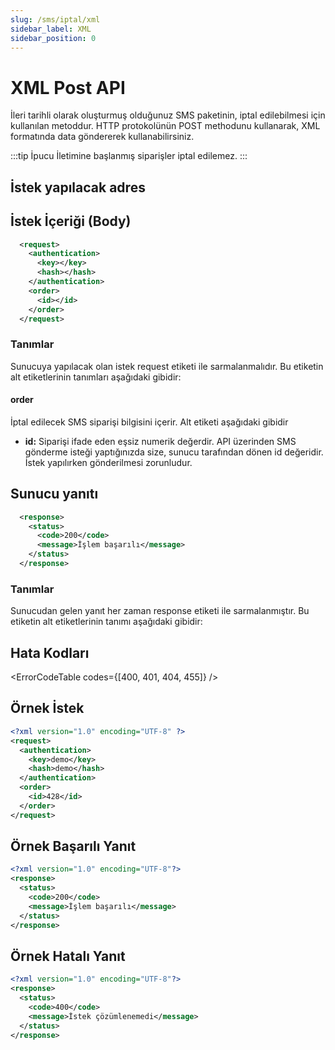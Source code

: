 ```yaml
---
slug: /sms/iptal/xml
sidebar_label: XML
sidebar_position: 0
---
```



# XML Post API
İleri tarihli olarak oluşturmuş olduğunuz SMS paketinin, iptal edilebilmesi için kullanılan metoddur. HTTP protokolünün POST methodunu kullanarak, XML formatında data göndererek kullanabilirsiniz.

:::tip İpucu
İletimine başlanmış siparişler iptal edilemez.
:::

## İstek yapılacak adres

<RequestURL type="POST" url="https://api.iletimerkezi.com/v1/cancel-order" />


## İstek İçeriği (Body)

```xml
  <request>
    <authentication>
      <key></key>
      <hash></hash>
    </authentication>
    <order>
      <id></id>
    </order>
  </request>
```

### Tanımlar

Sunucuya yapılacak olan istek <Badge>request</Badge> etiketi ile sarmalanmalıdır. Bu etiketin alt etiketlerinin tanımları aşağıdaki gibidir:

<AccessDescription />

#### order
İptal edilecek SMS siparişi bilgisini içerir. Alt etiketi aşağıdaki gibidir

+ **id:** Siparişi ifade eden eşsiz numerik değerdir. API üzerinden SMS gönderme isteği yaptığınızda size, sunucu tarafından dönen <Badge>id</Badge> değeridir. İstek yapılırken gönderilmesi zorunludur.

## Sunucu yanıtı

```xml
  <response>
    <status>
      <code>200</code>
      <message>İşlem başarılı</message>
    </status>
  </response>
```

### Tanımlar

Sunucudan gelen yanıt her zaman <Badge>response</Badge> etiketi ile sarmalanmıştır. Bu etiketin alt etiketlerinin tanımı aşağıdaki gibidir:

<ResponseStatus />

## Hata Kodları

<ErrorCodeTable codes={[400, 401, 404, 455]} />

## Örnek İstek
```xml
<?xml version="1.0" encoding="UTF-8" ?>
<request>
  <authentication>
    <key>demo</key>
    <hash>demo</hash>
  </authentication>
  <order>
    <id>428</id>
  </order>
</request>
```

## Örnek Başarılı Yanıt
```xml
<?xml version="1.0" encoding="UTF-8"?>
<response>
  <status>
    <code>200</code>
    <message>İşlem başarılı</message>
  </status>
</response>
```

## Örnek Hatalı Yanıt
```xml
<?xml version="1.0" encoding="UTF-8"?>
<response>
  <status>
    <code>400</code>
    <message>İstek çözümlenemedi</message>
  </status>
</response>
```